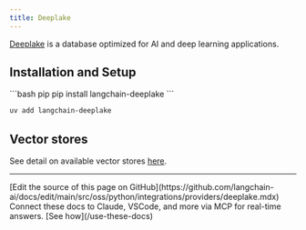 ```yaml
---
title: Deeplake
---
```


[Deeplake](https://www.deeplake.ai/) is a database optimized for AI and deep learning
applications.


## Installation and Setup

<CodeGroup>
```bash pip
pip install langchain-deeplake
```

```bash uv
uv add langchain-deeplake
```
</CodeGroup>

## Vector stores

See detail on available vector stores
[here](/oss/python/integrations/vectorstores/activeloop_deeplake).

---

<Callout icon="pen-to-square" iconType="regular">
    [Edit the source of this page on GitHub](https://github.com/langchain-ai/docs/edit/main/src/oss/python/integrations/providers/deeplake.mdx)
</Callout>
<Tip icon="terminal" iconType="regular">
    Connect these docs to Claude, VSCode, and more via MCP for    real-time answers. [See how](/use-these-docs)
</Tip>
